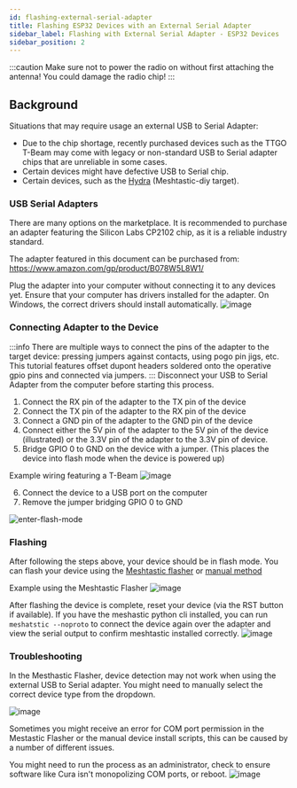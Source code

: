 ```yaml
---
id: flashing-external-serial-adapter
title: Flashing ESP32 Devices with an External Serial Adapter
sidebar_label: Flashing with External Serial Adapter - ESP32 Devices
sidebar_position: 2
---
```



:::caution
Make sure not to power the radio on without first attaching the antenna! You could damage the radio chip!
:::

## Background

Situations that may require usage an external USB to Serial Adapter:
* Due to the chip shortage, recently purchased devices such as the TTGO T-Beam may come with legacy or non-standard USB to Serial adapter chips that are unreliable in some cases. 
* Certain devices might have defective USB to Serial chip.
* Certain devices, such as the [Hydra](https://github.com/Hydra-Designs/project-hydra-meshtastic-pcb) (Meshtastic-diy target).

### USB Serial Adapters

There are many options on the marketplace. It is recommended to purchase an adapter featuring the Silicon Labs CP2102 chip, as it is a reliable industry standard.

The adapter featured in this document can be purchased from:
https://www.amazon.com/gp/product/B078W5L8W1/

Plug the adapter into your computer without connecting it to any devices yet. Ensure that your computer has drivers installed for the adapter. On Windows, the correct drivers should install automatically.
![image](https://user-images.githubusercontent.com/9000580/168445869-f73667f5-0169-46fd-ae13-15c3abad31aa.png)

### Connecting Adapter to the Device

:::info
There are multiple ways to connect the pins of the adapter to the target device: pressing jumpers against contacts, using pogo pin jigs, etc. This tutorial features offset dupont headers soldered onto the operative gpio pins and connected via jumpers.
:::
Disconnect your USB to Serial Adapter from the computer before starting this process. 

1) Connect the RX pin of the adapter to the TX pin of the device
2) Connect the TX pin of the adapter to the RX pin of the device
3) Connect a GND pin of the adapter to the GND pin of the device
4) Connect either the 5V pin of the adapter to the 5V pin of the device (illustrated) or the 3.3V pin of the adapter to the 3.3V pin of device.
5) Bridge GPIO 0 to GND on the device with a jumper. (This places the device into flash mode when the device is powered up)

Example wiring featuring a T-Beam
![image](https://user-images.githubusercontent.com/9000580/168446438-d14f34a0-b92d-4716-87fd-e0c2927a35fd.png)

6) Connect the device to a USB port on the computer
7) Remove the jumper bridging GPIO 0 to GND

![enter-flash-mode](https://user-images.githubusercontent.com/9000580/168446974-c31d3e9c-3397-4cb1-90a4-91ef2e4d5fac.gif)

### Flashing

After following the steps above, your device should be in flash mode. You can flash your device using the [Meshtastic flasher](https://meshtastic.org/docs/getting-started/flashing-firmware/meshtastic-flasher) or [manual method](https://meshtastic.org/docs/getting-started/flashing-firmware/flashing-esp32)

Example using the Meshtastic Flasher
![image](https://user-images.githubusercontent.com/9000580/168447086-313e0649-1bfe-4ccb-b891-0f56059d8063.png)

After flashing the device is complete, reset your device (via the RST button if available).
If you have the meshastic python cli installed, you can run `meshatstic --noproto` to connect the device again over the adapter and view the serial output to confirm meshtastic installed correctly.
![image](https://user-images.githubusercontent.com/9000580/168447159-71a6546a-f487-4bc2-86c1-4c489b2a8975.png)


### Troubleshooting

In the Mesthastic Flasher, device detection may not work when using the external USB to Serial adapter. You might need to manually select the correct device type from the dropdown.

![image](https://user-images.githubusercontent.com/9000580/168447197-206f7e14-debe-4b6a-bb2a-7647418075e4.png)

Sometimes you might receive an error for COM port permission in the Mestastic Flasher or the manual device install scripts, this can be caused by a number of different issues. 

You might need to run the process as an administrator, check to ensure software like Cura isn't monopolizing COM ports, or reboot. 
![image](https://user-images.githubusercontent.com/9000580/168447232-1a3af39b-e3cc-44b9-bc3a-32843a9e6f1f.png)




